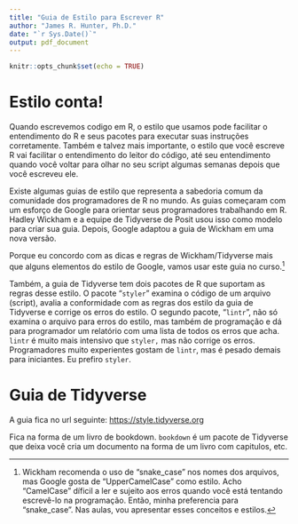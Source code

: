```yaml
---
title: "Guia de Estilo para Escrever R"
author: "James R. Hunter, Ph.D."
date: "`r Sys.Date()`"
output: pdf_document
---
```


```r
knitr::opts_chunk$set(echo = TRUE)
```

# Estilo conta!

Quando escrevemos codigo em R, o estilo que usamos pode facilitar o entendimento do R e seus pacotes para executar suas instruções corretamente. Também e talvez mais importante, o estilo que você escreve R vai facilitar o entendimento do leitor do código, até seu entendimento quando você voltar para olhar no seu script algumas semanas depois que você escreveu ele.

Existe algumas guias de estilo que representa a sabedoria comum da comunidade dos programadores de R no mundo. As guias começaram com um esforço de Google para orientar seus programadores trabalhando em R. Hadley Wickham e a equipe de Tidyverse de Posit usou isso como modelo para criar sua guia. Depois, Google adaptou a guia de Wickham em uma nova versão.

Porque eu concordo com as dicas e regras de Wickham/Tidyverse mais que alguns elementos do estilo de Google, vamos usar este guia no curso.[^1]

[^1]: Wickham recomenda o uso de "snake_case" nos nomes dos arquivos, mas Google gosta de "UpperCamelCase" como estilo. Acho "CamelCase" díficil a ler e sujeito aos erros quando você está tentando escrevê-lo na programação. Então, minha preferencia para "snake_case". Nas aulas, vou apresentar esses conceitos e estilos.

Também, a guia de Tidyverse tem dois pacotes de R que suportam as regras desse estilo. O pacote "`styler`" examina o código de um arquivo (script), avalia a conformidade com as regras dos estilo da guia de Tidyverse e corrige os erros do estilo. O segundo pacote, "`lintr`", não só examina o arquivo para erros do estilo, mas também de programação e dá para programador um relatório com uma lista de todos os erros que acha. `lintr` é muito mais intensivo que `styler,` mas não corrige os erros. Programadores muito experientes gostam de `lintr`, mas é pesado demais para iniciantes. Eu prefiro `styler`.

# Guia de Tidyverse

A guia fica no url seguinte: <https://style.tidyverse.org>

Fica na forma de um livro de bookdown. `bookdown` é um pacote de Tidyverse que deixa você cria um documento na forma de um livro com capitulos, etc.
